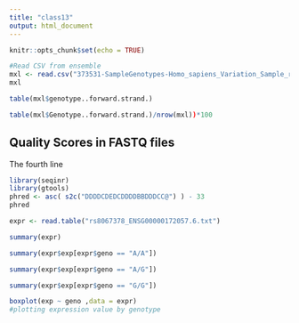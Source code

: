 ```yaml
---
title: "class13"
output: html_document
---
```


```r
knitr::opts_chunk$set(echo = TRUE)
```


```r
#Read CSV from ensemble
mxl <- read.csv("373531-SampleGenotypes-Homo_sapiens_Variation_Sample_rs8067378.csv")
mxl
```


```r
table(mxl$genotype..forward.strand.)
```

```r
table(mxl$Genotype..forward.strand.)/nrow(mxl))*100
```

## Quality Scores in FASTQ files

The fourth line 

```r
library(seqinr)
library(gtools)
phred <- asc( s2c("DDDDCDEDCDDDDBBDDDCC@") ) - 33
phred
```


```r
expr <- read.table("rs8067378_ENSG00000172057.6.txt")
```

```r
summary(expr)
```

```r
summary(expr$exp[expr$geno == "A/A"])
```
```r
summary(expr$exp[expr$geno == "A/G"])
```

```r
summary(expr$exp[expr$geno == "G/G"])
```


```r
boxplot(exp ~ geno ,data = expr)
#plotting expression value by genotype
```

